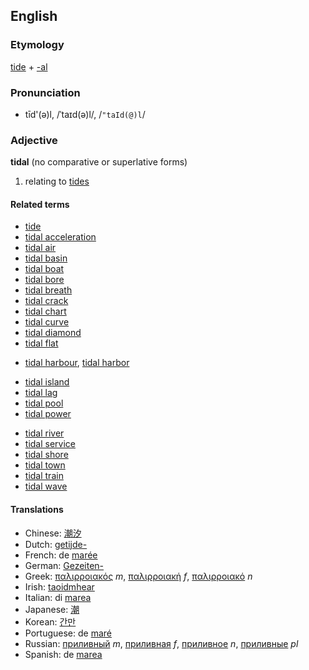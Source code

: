==English==
===Etymology===
[[tide]] + [[-al]]

===Pronunciation===
*tīd'(ə)l, /ˈtaɪd(ə)l/, /<tt>"taId(@)l</tt>/

===Adjective===
'''tidal''' (no comparative or superlative forms)

# relating to [[tide]]s

====Related terms====
*[[tide]]
*[[tidal acceleration]]
*[[tidal air]]
*[[tidal basin]]
*[[tidal boat]]
*[[tidal bore]]
*[[tidal breath]]
*[[tidal crack]]
*[[tidal chart]]
*[[tidal curve]]
*[[tidal diamond]]
*[[tidal flat]]
<!--*[[tidal flow]] idiomatic? -->
*[[tidal harbour]], [[tidal harbor]]
<!--*[[tidal height]] idiomatic? -->
*[[tidal island]]
*[[tidal lag]]
*[[tidal pool]]
*[[tidal power]]
<!--*[[tidal range]] idiomatic? -->
*[[tidal river]]
*[[tidal service]]
*[[tidal shore]]
*[[tidal town]]
*[[tidal train]]
*[[tidal wave]]

====Translations====
*Chinese: [[潮汐]]<!-- used without a following "de" -->
*Dutch: [[getijde-]]<!-- a prefix used in compounds -->
*French: de [[marée]]<!-- probably not idiomatic, hence not wikified whole -->
*German: [[Gezeiten-]]<!-- a prefix used in compounds -->
*Greek: [[παλιρροιακός]] ''m'', [[παλιρροιακή]] ''f'', [[παλιρροιακό]] ''n''
*Irish: [[taoidmhear]]
*Italian: di [[marea]]<!-- probably not idiomatic, hence not wikified whole -->
*Japanese: [[潮]]<!-- used as a prefix rather than a -i or -na adjective -->
*Korean: [[간만]]
*Portuguese: de [[maré]]<!-- probably not idiomatic, hence not wikified whole -->
*Russian: [[приливный]] ''m'', [[приливная]] ''f'', [[приливное]] ''n'', [[приливные]] ''pl''
*Spanish: de [[marea]]<!-- probably not idiomatic, hence not wikified whole -->